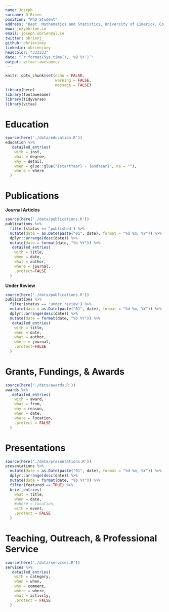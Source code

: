 ```yaml
---
name: Joseph
surname: O'Brien
position: "PhD Student"
address: "Dept. Mathematics and Statistics, University of Limerick, Co. Limerick, Ireland"
www: joeyobrien.ie
email: joseph.obrien@ul.ie
twitter: obrienj_
github: obrienjoey
linkedin: obrienjoey
headcolor: "333333"
date: "`r format(Sys.time(), '%B %Y')`"
output: vitae::awesomecv
---
```


```r
knitr::opts_chunk$set(echo = FALSE,
                      warning = FALSE,
                      message = FALSE)
library(here)
library(fontawesome)
library(tidyverse)
library(vitae)

```
# \faIcon{university} Education
```r
source(here('./data/education.R'))
education %>%
   detailed_entries(
    with = inst,
    what = degree,
    why = detail,
    when = glue::glue("{startYear} - {endYear}",.na = ""),
    where = where
  )
```
# \faIcon*{file} Publications
**Journal Articles**
```r
source(here('./data/publications.R'))
publications %>%
  filter(status == 'published') %>%
  mutate(date = as.Date(paste("01", date), format = "%d %m, %Y")) %>%
  dplyr::arrange(desc(date)) %>%
  mutate(date = format(date, "%b %Y")) %>%
   detailed_entries(
    with = title,
    when = date,
    what = author,
    where = journal,
    .protect=FALSE
  )
```
**Under Review**
```r
source(here('./data/publications.R'))
publications %>%
  filter(status == 'under review') %>%
  mutate(date = as.Date(paste("01", date), format = "%d %m, %Y")) %>%
  dplyr::arrange(desc(date)) %>%
  mutate(date = format(date, "%b %Y")) %>%
   detailed_entries(
    with = title,
    when = date,
    what = author,
    where = journal,
    .protect=FALSE
  )
```
# \faIcon{trophy} Grants, Fundings, & Awards
```r
source(here('./data/awards.R'))
awards %>%
   detailed_entries(
    with = award,
    what = from,
    why = reason,
    when = date,
    where = location,
    .protect = FALSE
  )
```
# \faIcon{microphone} Presentations
```r
source(here('./data/presentations.R'))
presentations %>%
  mutate(date = as.Date(paste("01", date), format = "%d %m, %Y")) %>%
  dplyr::arrange(desc(date)) %>%
  mutate(date = format(date, "%b %Y")) %>%
  filter(featured == TRUE) %>%
  brief_entries(
    what = title,
    when = date,
    #where = location,
    with = event,
    .protect = FALSE
  )
```
# \faIcon*{pencil} Teaching, Outreach, & Professional Service
```r
source(here('./data/services.R'))
services %>%
   detailed_entries(
    with = category,
    when = when,
    why = comment,
    where = where,
    what = activity,
    .protect = FALSE
  )
```
